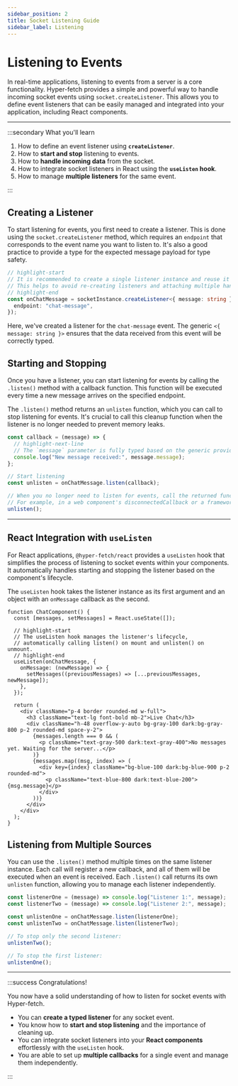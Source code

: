 ```yaml
---
sidebar_position: 2
title: Socket Listening Guide
sidebar_label: Listening
---
```


# Listening to Events

In real-time applications, listening to events from a server is a core functionality. Hyper-fetch provides a simple and
powerful way to handle incoming socket events using `socket.createListener`. This allows you to define event listeners
that can be easily managed and integrated into your application, including React components.

---

:::secondary What you'll learn

1.  How to define an event listener using **`createListener`**.
2.  How to **start and stop** listening to events.
3.  How to **handle incoming data** from the socket.
4.  How to integrate socket listeners in React using the **`useListen` hook**.
5.  How to manage **multiple listeners** for the same event.

:::

## Creating a Listener

To start listening for events, you first need to create a listener. This is done using the `socket.createListener`
method, which requires an `endpoint` that corresponds to the event name you want to listen to. It's also a good practice
to provide a type for the expected message payload for type safety.

```ts
// highlight-start
// It is recommended to create a single listener instance and reuse it throughout your application.
// This helps to avoid re-creating listeners and attaching multiple handlers for the same event.
// highlight-end
const onChatMessage = socketInstance.createListener<{ message: string }>()({
  endpoint: "chat-message",
});
```

Here, we've created a listener for the `chat-message` event. The generic `<{ message: string }>` ensures that the data
received from this event will be correctly typed.

## Starting and Stopping

Once you have a listener, you can start listening for events by calling the `.listen()` method with a callback function.
This function will be executed every time a new message arrives on the specified endpoint.

The `.listen()` method returns an `unlisten` function, which you can call to stop listening for events. It's crucial to
call this cleanup function when the listener is no longer needed to prevent memory leaks.

```ts
const callback = (message) => {
  // highlight-next-line
  // The `message` parameter is fully typed based on the generic provided to `createListener`.
  console.log("New message received:", message.message);
};

// Start listening
const unlisten = onChatMessage.listen(callback);

// When you no longer need to listen for events, call the returned function.
// For example, in a web component's disconnectedCallback or a framework's unmount lifecycle.
unlisten();
```

---

## React Integration with `useListen`

For React applications, `@hyper-fetch/react` provides a `useListen` hook that simplifies the process of listening to
socket events within your components. It automatically handles starting and stopping the listener based on the
component's lifecycle.

The `useListen` hook takes the listener instance as its first argument and an object with an `onMessage` callback as the
second.

```tsx
function ChatComponent() {
  const [messages, setMessages] = React.useState([]);

  // highlight-start
  // The useListen hook manages the listener's lifecycle,
  // automatically calling listen() on mount and unlisten() on unmount.
  // highlight-end
  useListen(onChatMessage, {
    onMessage: (newMessage) => {
      setMessages((previousMessages) => [...previousMessages, newMessage]);
    },
  });

  return (
    <div className="p-4 border rounded-md w-full">
      <h3 className="text-lg font-bold mb-2">Live Chat</h3>
      <div className="h-48 overflow-y-auto bg-gray-100 dark:bg-gray-800 p-2 rounded-md space-y-2">
        {messages.length === 0 && (
          <p className="text-gray-500 dark:text-gray-400">No messages yet. Waiting for the server...</p>
        )}
        {messages.map((msg, index) => (
          <div key={index} className="bg-blue-100 dark:bg-blue-900 p-2 rounded-md">
            <p className="text-blue-800 dark:text-blue-200">{msg.message}</p>
          </div>
        ))}
      </div>
    </div>
  );
}
```

## Listening from Multiple Sources

You can use the `.listen()` method multiple times on the same listener instance. Each call will register a new callback,
and all of them will be executed when an event is received. Each `.listen()` call returns its own `unlisten` function,
allowing you to manage each listener independently.

```ts
const listenerOne = (message) => console.log("Listener 1:", message);
const listenerTwo = (message) => console.log("Listener 2:", message);

const unlistenOne = onChatMessage.listen(listenerOne);
const unlistenTwo = onChatMessage.listen(listenerTwo);

// To stop only the second listener:
unlistenTwo();

// To stop the first listener:
unlistenOne();
```

---

:::success Congratulations!

You now have a solid understanding of how to listen for socket events with Hyper-fetch.

- You can **create a typed listener** for any socket event.
- You know how to **start and stop listening** and the importance of cleaning up.
- You can integrate socket listeners into your **React components** effortlessly with the `useListen` hook.
- You are able to set up **multiple callbacks** for a single event and manage them independently.

:::
